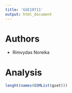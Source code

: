 ```yaml
---
title: 'GSE19711'
output: html_document
---
```


# Authors

- Rimvydas Noreika

# Analysis

```R
lenght(names(GSMList(gset)))
```

